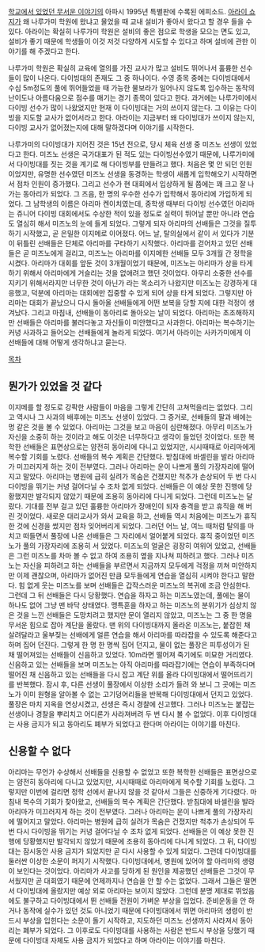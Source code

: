 [[학교에서 있었던 무서운 이야기]]의 아파시 1995년 특별판에 수록된 에피소드. [[아라이 쇼지]]가 왜 나루가미 학원에 왔냐고 물었을 때 교내 설비가 좋아서 왔다고 할 경우 들을 수 있다. 아라이는 확실히 나루가미 학원은 설비의 좋은 점으로 학생을 모으는 면도 있고, 설비가 좋기 때문에 학생들이 이것 저것 다양하게 시도할 수 있다고 하며 설비에 관한 이야기를 해 주겠다고 한다.

나루가미 학원은 확실히 교육에 열의를 가진 교사가 많고 설비도 뛰어나서 훌륭한 선수들이 많이 나온다. 다이빙대의 존재도 그 중 하나이다. 수영 종목 중에는 다이빙대에서 수심 5m정도의 풀에 뛰어들었을 때 가능한 물보라가 일어나지 않도록 입수하는 동작의 난이도나 아름다움으로 점수를 매기는 경기 종목이 있다고 한다. 과거에는 나루가미에서 다이빙 선수가 많이 나왔었지만 현재 이 다이빙대는 거의 쓰이지 않는다. 그 이유는 다이빙을 지도할 교사가 없어서라고 한다. 아라이는 지금부터 왜 다이빙대가 쓰이지 않는지, 다이빙 교사가 없어졌는지에 대해 말하겠다며 이야기를 시작한다.

나루가미의 다이빙대가 지어진 것은 15년 전으로, 당시 체육 선생 중 미즈노 선생이 있었다고 한다. 미즈노 선생은 국가대표가 된 적도 있는 다이빙선수였기 때문에, 나루가미에서 다이빙대를 짓는 것을 계기로 해 다이빙부를 만들려고 했다. 처음은 몇 안 되던 인원이었지만, 유명한 선수였던 미즈노 선생을 동경하는 학생이 새롭게 입학해오기 시작하면서 점차 인원이 증가했다. 그리고 선수가 현 대회에서 입상하게 될 쯤에는 꽤 크고 잘 나가는 동아리가 되었다. 그 즈음, 한 명의 우수한 선수가 입학해서 동아리에 가입하게 되었다. 그 남학생의 이름은 아리마 켄이치였는데, 중학생 때부터 다이빙 선수였던 아리마는 쥬니어 다이빙 대회에서도 수상한 적이 있을 정도로 실력이 뛰어날 뿐만 아니라 연습도 열심히 해서 미즈노의 눈에 들게 되었다. 그렇게 되자 아리마의 선배들은 그것을 질투하기 시작했고, 곧 은밀한 이지메로 이어졌다. 어느 날, 탈의실에서 같이 서 있다가 기분이 뒤틀린 선배들은 단체로 아리마를 구타하기 시작했다. 아리마를 걷어차고 있던 선배들은 곧 미즈노에게 걸리고, 미즈노는 아리마를 이지메한 선배들 모두 3개월 간 정학을 시켰다. 아리마가 대회를 앞둔 것이 3개월이었기 때문에, 미즈노는 아리마가 상을 타게 하기 위해서 아리마에게 거슬리는 것을 없애려고 했던 것이었다. 아무리 소중한 선수를 지키기 위해서라지만 너무한 것이 아닌가 라는 목소리가 나왔지만 미즈노는 강경하게 대응했고, 덕분에 아리마는 대회에만 집중할 수 있게 되어 상을 타게 되었다. 그렇지만 아리마는 대회가 끝났으니 다시 돌아올 선배들에게 어떤 보복을 당할 지에 대한 걱정이 생겨났다. 그리고 마침내, 선배들이 동아리로 돌아오는 날이 되었다. 아리마는 초조해하지만 선배들은 아리마를 불러다놓고 자신들이 미안했다고 사과한다. 아리마는 복수하기는 커녕 사과하고 들어오는 선배들에게 놀라게 되었다. 여기서 아라이는 사카가미에게 이 선배들에 대해 어떻게 생각하냐고 묻는다.

[[목차]]
== 뭔가가 있었을 것 같다 ==
이지메를 할 정도로 강팍한 사람들이 마음을 그렇게 간단히 고쳐먹을리는 없었다. 그리고 역시나 그 사과의 배후에는 미즈노 선생이 있었다. 그 증거로, 선배들의 팔과 배에는 멍 같은 것을 볼 수 있었다. 아리마는 그것을 보고 마음이 심란해졌다. 아무리 미즈노가 자신을 소중히 하는 것이라고 해도 이것은 너무하다고 생각이 들었던 것이었다. 또한 복학한 선배들은 표면상으로는 얌전히 동아리에 다니고 있었지만, 시시때때로 아리마에게 복수할 기회를 노렸다. 선배들의 복수 계획은 간단했다. 받침대에 바셀린을 발라 아리마가 미끄러지게 하는 것이 전부였다. 그러나 아리마는 운이 나쁘게 풀의 가장자리에 떨어지고 말았다. 아리마는 병원에 급히 실려가 목숨은 건졌지만 척추가 손상되어 두 번 다시 다이빙을 뛰기는 커녕 걸어다닐 수 조차 없게 되었다. 선배들은 이 예상 못한 진행에 당황했지만 발각되지 않았기 때문에 조용히 동아리에 다니게 되었다. 그런데 미즈노는 달랐다. 기대를 전부 걸고 있던 훌륭한 아리마가 장애인이 되자 충격을 받고 휴직을 해 버린 것이었다. 새로운 대리교사가 와서 교육을 하고, 선배들 역시 처음에는 미즈노가 휴직한 것에 신경을 썼지만 점차 잊어버리게 되었다. 그러던 어느 날, 여느 때처럼 탈의를 마치고 떠들면서 풀장에 나온 선배들은 그 자리에서 얼어붙게 되었다. 휴직 중이었던 미즈노가 풀의 가장자리에 조용히 서 있었다. 미즈노의 얼굴은 굉장히 여위어 있었고, 선배들은 그런 미즈노를 차마 볼 수 없고 하여 조용히 옆을 지나쳐 피하려고 했다. 그러나 미즈노는 자신을 피하려고 하는 선배들을 부르면서 지금까지 모두에게 걱정을 끼쳐 미안하지만 이제 괜찮으며, 아리마가 없어진 만큼 모두들에게 연습을 열심히 시켜야 한다고 말한다. 힘 없게 웃는 미즈노를 보며 선배들은 갑작스러운 미즈노의 복귀에 조금 안심한다. 그런데 그 뒤 선배들은 다시 당황했다. 연습을 하자고 하는 미즈노였는데, 풀에는 물이 하나도 없어 그냥 맨 바닥 상태였다. 맹특훈을 하자고 하는 미즈노의 분위기가 심상치 않은 것을 느낀 선배들은 도망치려고 했지만 문이 열리지 않았고, 미즈노는 그 중 한 명을 무서운 힘으로 잡아 계단을 올랐다. 맨 위의 다이빙대까지 올라온 미즈노는, 붙잡힌 채 살려달라고 울부짖는 선배에게 얼른 연습을 해서 아리마를 따라잡을 수 있도록 해준다고 하며 집어 던진다. 그렇게 한 명 한 명씩 집어 던지고, 물이 없는 풀장은 피투성이가 된 채 떨어져있는 선배들이 신음하고 있었다. 10m라면 떨어져 죽기에도 미묘한 거리였다. 신음하고 있는 선배들을 보며 미즈노는 아직 아리마를 따라잡기에는 연습이 부족하다며 떨어진 채 신음하고 있는 선배들을 다시 잡고 계단 위를 올라 다이빙대에서 떨어뜨리기를 반복했다. 잠시 후, 다른 선생이 풀장에서 이상한 소리가 들려 와 보니 그 곳에는 미즈노가 이미 원형을 알아볼 수 없는 고기덩어리들을 반복해 다이빙대에서 던지고 있었다. 풀장은 마치 지옥을 연상시켰고, 선생은 즉시 경찰에 신고했다. 그러나 미즈노는 붙잡는 선생이나 경찰을 뿌리치고 어디론가 사라져버려 두 번 다시 볼 수 없었다. 이후 다이빙대는 사용 금지가 되고 동아리도 폐부가 되었다고 한다며 아라이는 이야기를 마친다.

== 신용할 수 없다 ==
아리마는 무언가 수상해서 선배들을 신용할 수 없었고 또한 복학한 선배들은 표면상으로는 얌전히 동아리에 다니고 있었지만, 시시때때로 아리마에게 복수할 기회를 노렸다. 그렇지만 이번에 걸리면 정학 선에서 끝나지 않을 것 같아서 그들은 신중하게 기다렸다. 마침내 복수의 기회가 찾아왔고, 선배들의 복수 계획은 간단했다. 받침대에 바셀린을 발라 아리마가 미끄러지게 하는 것이 전부였다. 그러나 아리마는 운이 나쁘게 풀의 가장자리에 떨어지고 말았다. 아리마는 병원에 급히 실려가 목숨은 건졌지만 척추가 손상되어 두 번 다시 다이빙을 뛰기는 커녕 걸어다닐 수 조차 없게 되었다. 선배들은 이 예상 못한 진행에 당황했지만 발각되지 않았기 때문에 조용히 동아리에 다니게 되었다. 그 뒤, 다이빙대는 잠시동안 사용 금지가 되었지만 곧 다시 사용할 수 있게 되었다. 그런데 다이빙대를 둘러싼 이상한 소문이 퍼지기 시작했다. 다이빙대에서, 병원에 있어야 할 아리마의 생령이 보인다는 것이었다. 아리마가 사고를 당하게 된 원인을 제공했던 선배들은 그것이 무서웠지만 곧 대회였기 때문에 언제까지나 연습을 안 할 수는 없었다. 그래서 그들은 떨면서 다이빙대에 올랐지만 예상 외로 아리마는 보이지 않았다. 그런데 분명 제대로 뛰었음에도 불구하고 다이빙대에서 뛴 선배들 전원이 가벼운 부상을 입었다. 준비운동을 안 하거나 동작에 실수가 있던 것도 아니었기 때문에 다이빙대에서 뛰면 아리마의 생령이 반드시 부상을 입힌다는 소문이 돌기 시작하고, 지도하던 미즈노 선생까지 사라져서 동아리는 폐부가 되었다. 그 이후로도 다이빙대를 사용하는 사람은 반드시 부상을 당했기 때문에 다이빙대 자체도 사용 금지가 되었다고 하며 아라이는 이야기를 마친다.
